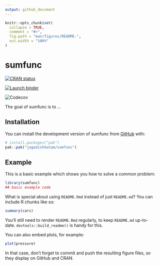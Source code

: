 ```yaml
---
output: github_document
---
```


<!-- README.md is generated from README.Rmd. Please edit that file -->

```r
knitr::opts_chunk$set(
  collapse = TRUE,
  comment = "#>",
  fig.path = "man/figures/README-",
  out.width = "100%"
)
```

# sumfunc

<!-- badges: start -->
[![CRAN status](https://www.r-pkg.org/badges/version/sumfunc)](https://CRAN.R-project.org/package=sumfunc)

[![Launch binder](https://mybinder.org/badge_logo.svg)](https://mybinder.org/v2/gh/jagadishkatam/sumfunc/master)

![Codecov](https://img.shields.io/codecov/c/github/jagadishkatam/sumfunc)
<!-- badges: end -->

The goal of sumfunc is to ...

## Installation

You can install the development version of sumfunc from [GitHub](https://github.com/) with:

``` r
# install.packages("pak")
pak::pak("jagadishkatam/sumfunc")
```

## Example

This is a basic example which shows you how to solve a common problem:

```r
library(sumfunc)
## basic example code
```

What is special about using `README.Rmd` instead of just `README.md`? You can include R chunks like so:

```r
summary(cars)
```

You'll still need to render `README.Rmd` regularly, to keep `README.md` up-to-date. `devtools::build_readme()` is handy for this.

You can also embed plots, for example:

```r
plot(pressure)
```

In that case, don't forget to commit and push the resulting figure files, so they display on GitHub and CRAN.
